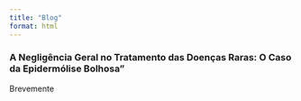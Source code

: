 ```yaml
---
title: "Blog"
format: html
---
```


### A Negligência Geral no Tratamento das Doenças Raras: O Caso da Epidermólise Bolhosa"
Brevemente
